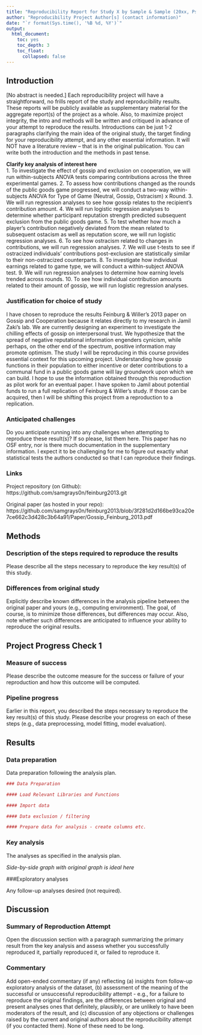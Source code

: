 ```yaml
---
title: "Reproducibility Report for Study X by Sample & Sample (20xx, Psychological Science)"
author: "Reproducibility Project Author[s] (contact information)"
date: "`r format(Sys.time(), '%B %d, %Y')`"
output:
  html_document:
    toc: yes
    toc_depth: 3
    toc_float:
      collapsed: false
---
```


<!-- Reproducibility reports should all use this template to standardize reporting across projects. These reports will be public supplementary materials that accompany the summary report(s) of the aggregate results. -->

## Introduction

[No abstract is needed.]  Each reproducibility project will have a straightforward, no frills report of the study and reproducibility results. These reports will be publicly available as supplementary material for the aggregate report(s) of the project as a whole.  Also, to maximize project integrity, the intro and methods will be written and critiqued in advance of your attempt to reproduce the results. Introductions can be just 1-2 paragraphs clarifying the main idea of the original study, the target finding for your reproducibility attempt, and any other essential information.  It will NOT have a literature review -- that is in the original publication. You can write both the introduction and the methods in past tense.  

**Clarify key analysis of interest here**  
1. To investigate the effect of gossip and exclusion on cooperation, we will run within-subjects ANOVA tests comparing contributions across the three experimental games.
2. To assess how contributions changed as the rounds of the public goods game progressed, we will conduct a two-way within-subjects ANOVA for Type of Game (Neutral, Gossip, Ostracism) x Round. 
3. We will run regression analyses to see how gossip relates to the recipient's contribution amount. 
4. We will run logistic regression analyses to determine whether participant reputation strength predicted subsequent exclusion from the public goods game.
5. To test whether how much a player's contribution negatively deviated from the mean related to subsequent ostacism as well as reputation score, we will run logistic regression analyses. 
6. To see how ostracism related to changes in contributions, we will run regression analyses. 
7. We will use t-tests to see if ostracized individuals' contributions post-exclusion are statistically  similar to their non-ostracized counterparts. 
8. To investigate how individual earnings related to game type, we will conduct a within-subject ANOVA test.
9. We will run regression analyses to determine how earning levels trended across rounds.
10. To see how individual contribution amounts related to their amount of gossip, we will run logistic regression analyses. 

### Justification for choice of study

  I have chosen to reproduce the results Feinburg & Willer's 2013 paper on Gossip and Cooperation because it relates directly to my research in Jamil Zaki's lab. We are currently designing an experiment to investigate the chilling effects of gossip on interpersonal trust. We hypothesize that the spread of negative reputational information engenders cynicism, while perhaps, on the other end of the spectrum, positive information may promote optimism. The study I will be reproducing in this course provides essential context for this upcoming project. Understanding how gossip functions in their population to either incentive or deter contributions to a communal fund in a public goods game will lay groundwork upon which we can build. I hope to use the information obtained through this reproduction as pilot work for an eventual paper. 
  I have spoken to Jamil about potential funds to run a full replication of Feinburg & Willer's study. If those can be acquired, then I will be shifting this project from a reproduction to a replication. 

### Anticipated challenges

Do you anticipate running into any challenges when attempting to reproduce these result(s)? If so please, list them here.
  This paper has no OSF entry, nor is there much documentation in the supplementary information. I expect it to be challenging for me to figure out exactly what statistical tests the authors conducted so that I can reproduce their findings.  

### Links

Project repository (on Github): https://github.com/samgrays0n/feinburg2013.git

Original paper (as hosted in your repo): https://github.com/samgrays0n/feinburg2013/blob/3f281d2d166be93ca20e7ce662c3d428c3b64a91/Paper/Gossip_Feinburg_2013.pdf

## Methods

### Description of the steps required to reproduce the results

Please describe all the steps necessary to reproduce the key result(s) of this study. 

### Differences from original study

Explicitly describe known differences in the analysis pipeline between the original paper and yours (e.g., computing environment). The goal, of course, is to minimize those differences, but differences may occur. Also, note whether such differences are anticipated to influence your ability to reproduce the original results.

## Project Progress Check 1

### Measure of success

Please describe the outcome measure for the success or failure of your reproduction and how this outcome will be computed.


### Pipeline progress

Earlier in this report, you described the steps necessary to reproduce the key result(s) of this study. Please describe your progress on each of these steps (e.g., data preprocessing, model fitting, model evaluation).


## Results

### Data preparation

Data preparation following the analysis plan.
	
```r
### Data Preparation

#### Load Relevant Libraries and Functions

#### Import data

#### Data exclusion / filtering

#### Prepare data for analysis - create columns etc.
```

### Key analysis

The analyses as specified in the analysis plan.  

*Side-by-side graph with original graph is ideal here*

###Exploratory analyses

Any follow-up analyses desired (not required).  

## Discussion

### Summary of Reproduction Attempt

Open the discussion section with a paragraph summarizing the primary result from the key analysis and assess whether you successfully reproduced it, partially reproduced it, or failed to reproduce it.  

### Commentary

Add open-ended commentary (if any) reflecting (a) insights from follow-up exploratory analysis of the dataset, (b) assessment of the meaning of the successful or unsuccessful reproducibility attempt - e.g., for a failure to reproduce the original findings, are the differences between original and present analyses ones that definitely, plausibly, or are unlikely to have been moderators of the result, and (c) discussion of any objections or challenges raised by the current and original authors about the reproducibility attempt (if you contacted them).  None of these need to be long.
